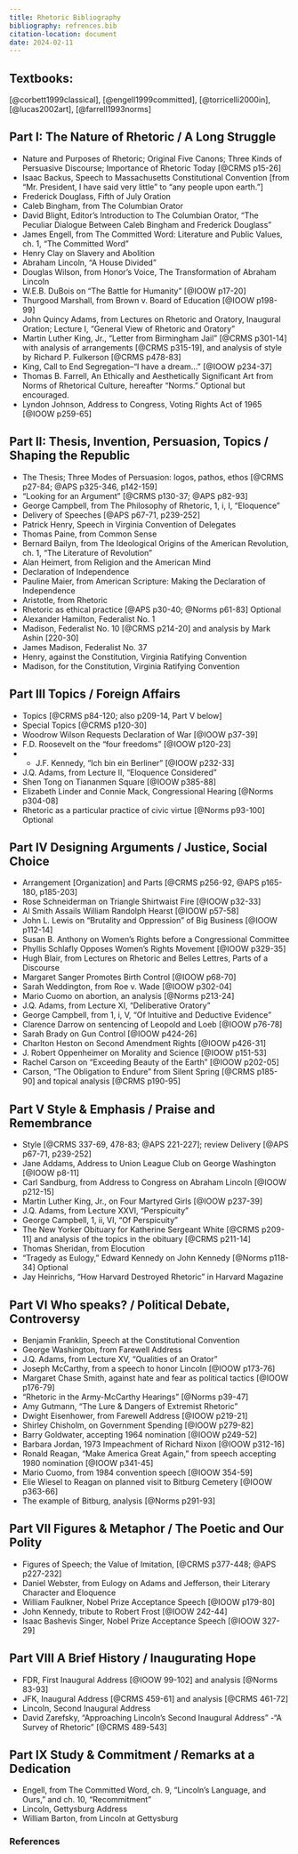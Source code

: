 ```yaml
---
title: Rhetoric Bibliography
bibliography: refrences.bib
citation-location: document
date: 2024-02-11
---
```


## Textbooks:

[@corbett1999classical], 
[@engell1999committed], 
[@torricelli2000in], 
[@lucas2002art],
[@farrell1993norms]

## Part I: The Nature of Rhetoric / A Long Struggle

- Nature and Purposes of Rhetoric; Original Five Canons; Three Kinds of Persuasive Discourse; Importance of Rhetoric Today [@CRMS p15-26]
- Isaac Backus, Speech to Massachusetts Constitutional Convention [from "Mr. President, I have said very little" to "any people upon earth."]
- Frederick Douglass, Fifth of July Oration
- Caleb Bingham, from The Columbian Orator
- David Blight, Editor’s Introduction to The Columbian Orator, “The Peculiar Dialogue Between Caleb Bingham and Frederick Douglass”
- James Engell, from The Committed Word: Literature and Public Values, ch. 1, “The Committed Word”
- Henry Clay on Slavery and Abolition
- Abraham Lincoln, “A House Divided”
- Douglas Wilson, from Honor's Voice, The Transformation of Abraham Lincoln
- W.E.B. DuBois on “The Battle for Humanity” [@IOOW p17-20]
- Thurgood Marshall, from Brown v. Board of Education [@IOOW p198-99]
- John Quincy Adams, from Lectures on Rhetoric and Oratory, Inaugural Oration; Lecture I, “General View of Rhetoric and Oratory”
- Martin Luther King, Jr., “Letter from Birmingham Jail” [@CRMS p301-14] with analysis of arrangements [@CRMS p315-19], and analysis of style by Richard P. Fulkerson [@CRMS p478-83]
- King, Call to End Segregation--“I have a dream...” [@IOOW p234-37]
- Thomas B. Farrell, An Ethically and Aesthetically Significant Art from Norms of Rhetorical Culture, hereafter "Norms." Optional but encouraged.
- Lyndon Johnson, Address to Congress, Voting Rights Act of 1965 [@IOOW p259-65]



## Part II: Thesis, Invention, Persuasion, Topics / Shaping the Republic

- The Thesis; Three Modes of Persuasion: logos, pathos, ethos [@CRMS p27-84; @APS p325-346, p142-159]
- “Looking for an Argument” [@CRMS p130-37; @APS p82-93]
- George Campbell, from The Philosophy of Rhetoric, 1, i, I, “Eloquence”
- Delivery of Speeches [@APS p67-71, p239-252]
- Patrick Henry, Speech in Virginia Convention of Delegates
- Thomas Paine, from Common Sense
- Bernard Bailyn, from The Ideological Origins of the American Revolution, ch. 1, “The Literature of Revolution”
- Alan Heimert, from Religion and the American Mind
- Declaration of Independence
- Pauline Maier, from American Scripture: Making the Declaration of Independence
- Aristotle, from Rhetoric
- Rhetoric as ethical practice [@APS p30-40; @Norms p61-83] Optional
- Alexander Hamilton, Federalist No. 1
- Madison, Federalist No. 10 [@CRMS p214-20] and analysis by Mark Ashin [220-30]
- James Madison, Federalist No. 37
- Henry, against the Constitution, Virginia Ratifying Convention
- Madison, for the Constitution, Virginia Ratifying Convention

## Part III Topics / Foreign Affairs

- Topics [@CRMS p84-120; also p209-14, Part V below]
- Special Topics [@CRMS p120-30]
- Woodrow Wilson Requests Declaration of War [@IOOW p37-39]
- F.D. Roosevelt on the “four freedoms” [@IOOW p120-23]
- - J.F. Kennedy, “Ich bin ein Berliner” [@IOOW p232-33]
- J.Q. Adams, from Lecture II, “Eloquence Considered”
- Shen Tong on Tiananmen Square [@IOOW p385-88]
- Elizabeth Linder and Connie Mack, Congressional Hearing [@Norms p304-08]
- Rhetoric as a particular practice of civic virtue [@Norms p93-100] Optional

## Part IV Designing Arguments / Justice, Social Choice

- Arrangement [Organization] and Parts [@CRMS p256-92, @APS p165-180, p185-203]
- Rose Schneiderman on Triangle Shirtwaist Fire [@IOOW p32-33]
- Al Smith Assails William Randolph Hearst [@IOOW p57-58]
- John L. Lewis on “Brutality and Oppression” of Big Business [@IOOW p112-14]
- Susan B. Anthony on Women’s Rights before a Congressional Committee
- Phyllis Schlafly Opposes Women’s Rights Movement [@IOOW p329-35]
- Hugh Blair, from Lectures on Rhetoric and Belles Lettres, Parts of a Discourse
- Margaret Sanger Promotes Birth Control [@IOOW p68-70]
- Sarah Weddington, from Roe v. Wade [@IOOW p302-04]
- Mario Cuomo on abortion, an analysis [@Norms p213-24]
- J.Q. Adams, from Lecture XI, “Deliberative Oratory”
- George Campbell, from 1, i, V, “Of Intuitive and Deductive Evidence”
- Clarence Darrow on sentencing of Leopold and Loeb [@IOOW p76-78]
- Sarah Brady on Gun Control [@IOOW p424-26]
- Charlton Heston on Second Amendment Rights [@IOOW p426-31]
- J. Robert Oppenheimer on Morality and Science [@IOOW p151-53]
- Rachel Carson on “Exceeding Beauty of the Earth” [@IOOW p202-05]
- Carson, “The Obligation to Endure” from Silent Spring [@CRMS p185-90] and topical analysis [@CRMS p190-95]

## Part V Style & Emphasis / Praise and Remembrance

- Style [@CRMS 337-69, 478-83; @APS 221-227]; review Delivery [@APS p67-71, p239-252]
- Jane Addams, Address to Union League Club on George Washington [@IOOW p8-11]
- Carl Sandburg, from Address to Congress on Abraham Lincoln [@IOOW p212-15]
- Martin Luther King, Jr., on Four Martyred Girls [@IOOW p237-39]
- J.Q. Adams, from Lecture XXVI, “Perspicuity”
- George Campbell, 1, ii, VI, “Of Perspicuity”
- The New Yorker Obituary for Katherine Sergeant White [@CRMS p209-11] and analysis of the topics in the obituary [@CRMS p211-14]
- Thomas Sheridan, from Elocution
- “Tragedy as Eulogy,” Edward Kennedy on John Kennedy [@Norms p118-34] Optional
- Jay Heinrichs, “How Harvard Destroyed Rhetoric” in Harvard Magazine

## Part VI Who speaks? / Political Debate, Controversy

- Benjamin Franklin, Speech at the Constitutional Convention
- George Washington, from Farewell Address
- J.Q. Adams, from Lecture XV, “Qualities of an Orator”
- Joseph McCarthy, from a speech to honor Lincoln [@IOOW p173-76]
- Margaret Chase Smith, against hate and fear as political tactics [@IOOW p176-79]
- “Rhetoric in the Army-McCarthy Hearings” [@Norms p39-47]
- Amy Gutmann, “The Lure & Dangers of Extremist Rhetoric”
- Dwight Eisenhower, from Farewell Address [@IOOW p219-21]
- Shirley Chisholm, on Government Spending [@IOOW p279-82]
- Barry Goldwater, accepting 1964 nomination [@IOOW p249-52]
- Barbara Jordan, 1973 Impeachment of Richard Nixon [@IOOW p312-16]
- Ronald Reagan, “Make America Great Again,” from speech accepting 1980 nomination [@IOOW p341-45]
- Mario Cuomo, from 1984 convention speech [@IOOW 354-59]
- Elie Wiesel to Reagan on planned visit to Bitburg Cemetery [@IOOW p363-66]
- The example of Bitburg, analysis [@Norms p291-93]

## Part VII Figures & Metaphor / The Poetic and Our Polity 

- Figures of Speech; the Value of Imitation, [@CRMS p377-448; @APS p227-232]
- Daniel Webster, from Eulogy on Adams and Jefferson, their Literary Character and Eloquence
- William Faulkner, Nobel Prize Acceptance Speech [@IOOW p179-80]
- John Kennedy, tribute to Robert Frost [@IOOW 242-44]
- Isaac Bashevis Singer, Nobel Prize Acceptance Speech [@IOOW 327-29]

## Part VIII A Brief History / Inaugurating Hope

- FDR, First Inaugural Address [@IOOW 99-102] and analysis [@Norms 83-93]
- JFK, Inaugural Address [@CRMS 459-61] and analysis [@CRMS 461-72]
- Lincoln, Second Inaugural Address
- David Zarefsky, “Approaching Lincoln’s Second Inaugural Address”
-“A Survey of Rhetoric” [@CRMS 489-543]

## Part IX Study & Commitment / Remarks at a Dedication

- Engell, from The Committed Word, ch. 9, “Lincoln's Language, and Ours,” and ch. 10, “Recommitment”
- Lincoln, Gettysburg Address
- William Barton, from Lincoln at Gettysburg

### References

::: {#refs}
:::